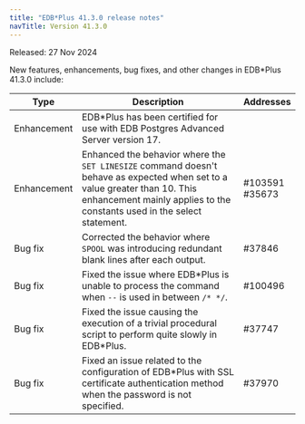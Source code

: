 ```yaml
---
title: "EDB*Plus 41.3.0 release notes"
navTitle: Version 41.3.0
---
```


Released: 27 Nov 2024

New features, enhancements, bug fixes, and other changes in EDB\*Plus 41.3.0 include:

| Type         | Description                                                                                                                                                                                           | Addresses             |
|--------------|-------------------------------------------------------------------------------------------------------------------------------------------------------------------------------------------------------|-----------------------|
| Enhancement  | EDB\*Plus has been certified for use with EDB Postgres Advanced Server version 17.                                                                                                                    |                       |
| Enhancement  | Enhanced the behavior where the `SET LINESIZE` command doesn't behave as expected when set to a value greater than 10. This enhancement mainly applies to the constants used in the select statement. | #103591 <br/>  #35673 |
| Bug&nbsp;fix | Corrected the behavior where `SPOOL` was introducing redundant blank lines after each output.                                                                                                         | #37846                |
| Bug&nbsp;fix | Fixed the issue where EDB\*Plus is unable to process the command when `--` is used in between `/* */`.                                                                                                | #100496               |
| Bug&nbsp;fix | Fixed the issue causing the execution of a trivial procedural script to perform quite slowly in EDB\*Plus.                                                                                            | #37747                |
| Bug&nbsp;fix | Fixed an issue related to the configuration of EDB\*Plus with SSL certificate authentication method when the password is not specified.                                                               | #37970                |
